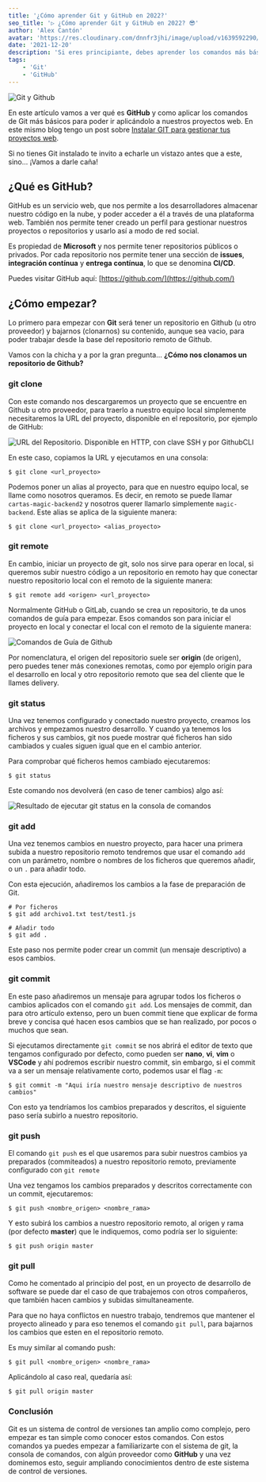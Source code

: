 ```yaml
---
title: '¿Cómo aprender Git y GitHub en 2022?'
seo_title: '▷ ¿Cómo aprender Git y GitHub en 2022? 😎'
author: 'Alex Cantón'
avatar: 'https://res.cloudinary.com/dnnfr3jhi/image/upload/v1639592290/Blog/alex_r0u07u.webp'
date: '2021-12-20'
description: 'Si eres principiante, debes aprender los comandos más básicos de Git, el Control de Versiones más usado de la actualidad. Familiarizate con el sistema creado por Linus Torvals para la gestión de tus repositorios en GitHub. Aprende a usar git clone, gi add, git remote, git push, git pull, git commit y git status.'
tags:
    - 'Git'
    - 'GitHub'
---
```

![Git y Github](https://res.cloudinary.com/dnnfr3jhi/image/upload/v1639608819/Blog/Posts/empezar-git-en-2022/git-github_vr0t6u.webp)

En este artículo vamos a ver qué es **GitHub** y como aplicar los comandos de Git más básicos para poder ir aplicándolo a nuestros proyectos web. En este mismo blog tengo un post sobre [Instalar GIT para gestionar tus proyectos web](https://www.alexcantongarcia.es/blog/instala-git-para-gestionar-tus-proyectos-web).

Si no tienes Git instalado te invito a echarle un vistazo antes que a este, sino... ¡Vamos a darle caña!

## ¿Qué es GitHub?

GitHub es un servicio web, que nos permite a los desarrolladores almacenar nuestro código en la nube, y poder acceder a él a través de una plataforma web. También nos permite tener creado un perfil para gestionar nuestros proyectos o repositorios y usarlo así a modo de red social.

Es propiedad de **Microsoft** y nos permite tener repositorios públicos o privados. Por cada repositorio nos permite tener una sección de **issues**, **integración contínua** y **entrega contínua**, lo que se denomina **CI/CD**.

Puedes visitar GitHub aquí: [https://github.com/](https://github.com/)

## ¿Cómo empezar?

Lo primero para empezar con **Git** será tener un repositorio en Github (u otro proveedor) y bajarnos (clonarnos) su contenido, aunque sea vacio, para poder trabajar desde la base del repositorio remoto de Github.

Vamos con la chicha y a por la gran pregunta... **¿Cómo nos clonamos un repositorio de Github?**

### git clone

Con este comando nos descargaremos un proyecto que se encuentre en Github u otro proveedor, para traerlo a nuestro equipo local simplemente necesitaremos la URL del proyecto, disponible en el repositorio, por ejemplo de GitHub:

![URL del Repositorio. Disponible en HTTP, con clave SSH y por GithubCLI](https://res.cloudinary.com/dnnfr3jhi/image/upload/v1639608819/Blog/Posts/empezar-git-en-2022/clone_pxji59.webp)

En este caso, copiamos la URL y ejecutamos en una consola:

```shell
$ git clone <url_proyecto>
```

Podemos poner un alias al proyecto, para que en nuestro equipo local, se llame como nosotros queramos. Es decir, en remoto se puede llamar `cartas-magic-backend2` y nosotros querer llamarlo simplemente `magic-backend`. Este alias se aplica de la siguiente manera:

```shell
$ git clone <url_proyecto> <alias_proyecto>
```

###  git remote

En cambio, iniciar un proyecto de git, solo nos sirve para operar en local, si queremos subir nuestro código a un repositorio en remoto hay que conectar nuestro repositorio local con el remoto de la siguiente manera:

```shell
$ git remote add <origen> <url_proyecto>
```

Normalmente GitHub o GitLab, cuando se crea un repositorio, te da unos comandos de guía para empezar. Esos comandos son para iniciar el proyecto en local y conectar el local con el remoto de la siguiente manera:

![Comandos de Guía de Github](https://res.cloudinary.com/dnnfr3jhi/image/upload/v1639608819/Blog/Posts/empezar-git-en-2022/gitremote_iaa3k8.webp)

Por nomenclatura, el origen del repositorio suele ser **origin** (de origen), pero puedes tener más conexiones remotas, como por ejemplo origin para el desarrollo en local y otro repositorio remoto que sea del cliente que le llames delivery.

### git status

Una vez tenemos configurado y conectado nuestro proyecto, creamos los archivos y empezamos nuestro desarrollo. Y cuando ya tenemos los ficheros y sus cambios, git nos puede mostrar qué ficheros han sido cambiados y cuales siguen igual que en el cambio anterior.

Para comprobar qué ficheros hemos cambiado ejecutaremos:

```shell
$ git status
```

Este comando nos devolverá (en caso de tener cambios) algo así:

![Resultado de ejecutar git status en la consola de comandos](https://res.cloudinary.com/dnnfr3jhi/image/upload/v1639608819/Blog/Posts/empezar-git-en-2022/gitstatus_yv4idi.webp)

### git add

Una vez tenemos cambios en nuestro proyecto, para hacer una primera subida a nuestro repositorio remoto tendremos que usar el comando `add` con un parámetro, nombre o nombres de los ficheros que queremos añadir, o un `.` para añadir todo.

Con esta ejecución, añadiremos los cambios a la fase de preparación de Git.

```shell
# Por ficheros
$ git add archivo1.txt test/test1.js

# Añadir todo
$ git add . 
```

Este paso nos permite poder crear un commit (un mensaje descriptivo) a esos cambios.

### git commit

En este paso añadiremos un mensaje para agrupar todos los ficheros o cambios aplicados con el comando `git add`. Los mensajes de commit, dan para otro artículo extenso, pero un buen commit tiene que explicar de forma breve y concisa qué hacen esos cambios que se han realizado, por pocos o muchos que sean. 

Si ejecutamos directamente `git commit` se nos abrirá el editor de texto que tengamos configurado por defecto, como pueden ser **nano**, **vi**, **vim** o **VSCode** y ahí podremos escribir nuestro commit, sin embargo, si el commit va a ser un mensaje relativamente corto, podemos usar el flag `-m`:

```shell
$ git commit -m "Aqui iría nuestro mensaje descriptivo de nuestros cambios"
```

Con esto ya tendríamos los cambios preparados y descritos, el siguiente paso sería subirlo a nuestro repositorio.

### git push

El comando `git push` es el que usaremos para subir nuestros cambios ya preparados (commiteados) a nuestro repositorio remoto, previamente configurado con `git remote`

Una vez tengamos los cambios preparados y descritos correctamente con un commit, ejecutaremos:

```shell
$ git push <nombre_origen> <nombre_rama>
```

Y esto subirá los cambios a nuestro repositorio remoto, al origen y rama (por defecto **master**) que le indiquemos, como podría ser lo siguiente:

```shell
$ git push origin master
```

### git pull

Como he comentado al principio del post, en un proyecto de desarrollo de software se puede dar el caso de que trabajemos con otros compañeros, que también hacen cambios y subidas simultaneamente.

Para que no haya conflictos en nuestro trabajo, tendremos que mantener el proyecto alineado y para eso tenemos el comando `git pull`, para bajarnos los cambios que esten en el repositorio remoto.

Es muy similar al comando push:

```shell
$ git pull <nombre_origen> <nombre_rama>
```
Aplicándolo al caso real, quedaría así:

```shell
$ git pull origin master
```


### Conclusión
Git es un sistema de control de versiones tan amplio como complejo, pero empezar es tan simple como conocer estos comandos. Con estos comandos ya puedes empezar a familiarizarte con el sistema de git, la consola de comandos, con algún proveedor como **GitHub** y una vez dominemos esto, seguir ampliando conocimientos dentro de este sistema de control de versiones.